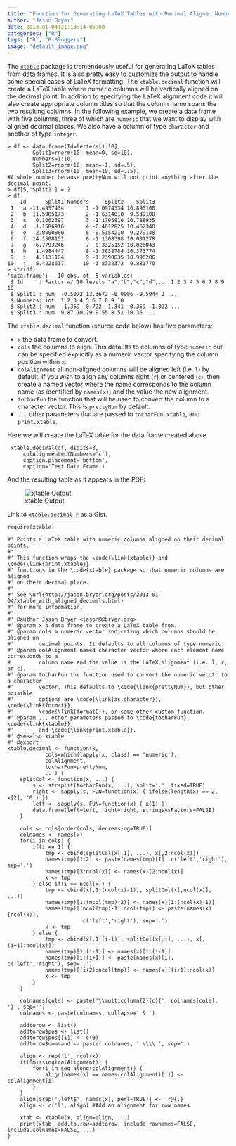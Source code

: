 ```yaml
---
title: "Function for Generating LaTeX Tables with Decimal Aligned Numbers"
author: "Jason Bryer"
date: 2013-01-04T21:13:14-05:00
categories: ["R"]
tags: ["R", "R-Bloggers"]
image: "default_image.png"
---
```


The [`xtable`](http://xtable.r-forge.r-project.org/) package is tremendously useful for generating LaTeX tables from data frames. It is also pretty easy to customize the output to handle some special cases of LaTeX formatting. The `xtable.decimal` function will create a LaTeX table where  numeric columns will be vertically aligned on the decimal point. In addition to specifying the LaTeX alignment code it will also create appropriate column titles so that the column name spans the two resulting columns. In the following example, we create a data frame with five columns, three of which are `numeric` that we want to display with aligned decimal places. We also have a column of type `character` and another of type `integer`.

	> df <- data.frame(Id=letters[1:10],
	 		Split1=rnorm(10, mean=0, sd=10),
	 		Numbers=1:10,
	 		Split2=rnorm(10, mean=-1, sd=.5),
	 		Split3=rnorm(10, mean=10, sd=.75))
	#A whole number because prettyNum will not print anything after the decimal point.
	> df[5,'Split1'] = 2
	> df
	    Id      Split1 Numbers     Split2    Split3
	 1   a -11.4957434       1 -1.0974334 10.895100
	 2   b  11.5985173       2 -1.6314018  9.539108
	 3   c   0.1062397       3 -1.1795816 10.788935
	 4   d   1.1586916       4 -0.4612825 10.462340
	 5   e   2.0000000       5 -0.5154210  9.279148
	 6   f  14.1508151       6 -1.1308398 10.001278
	 7   g  -6.7793246       7  0.3325152 10.026043
	 8   h   1.4984447       8 -1.3638784 10.373774
	 9   i   4.1131184       9 -1.2390835 10.996286
	10   j   5.4228637      10 -1.8332372  9.881770
	> str(df)
	'data.frame':	10 obs. of  5 variables:
	 $ Id     : Factor w/ 10 levels "a","b","c","d",..: 1 2 3 4 5 6 7 8 9 10
	 $ Split1 : num  -0.5072 13.3672 -0.0906 -9.5944 2 ...
	 $ Numbers: int  1 2 3 4 5 6 7 8 9 10
	 $ Split2 : num  -1.359 -0.722 -1.341 -0.359 -1.022 ...
	 $ Split3 : num  9.87 10.29 9.55 8.51 10.36 ...

The `xtable.decimal` function (source code below) has five parameters:

- `x` the data frame to convert.
- `cols` the columns to align. This defaults to columns of type `numeric` but can be specified explicitly as a numeric vector specifying the column position within `x`.
- `colAlignment` all non-aligned columns will be aligned left (i.e. `l`) by default. If you wish to align any columns right (`r`) or centered (`c`), then create a named vector where the name corresponds to the column name (as identified by `names(x)`) and the value the new alignment.
- `tocharFun` the function that will be used to convert the column to a character vector. This is `prettyNum` by default.
- `...` other parameters that are passed to `tocharFun`, `xtable`, and `print.xtable`.

Here we will create the LaTeX table for the data frame created above.

	 xtable.decimal(df, digits=3,
		 colAlignment=c(Numbers='c'),
		 caption.placement='bottom',
		 caption='Test Data Frame')

And the resulting table as it appears in the PDF:

![xtable Output](/images/xtable-decimal.png)

Link to [`xtable.decimal.r`](https://gist.github.com/4458674) as a Gist.

	require(xtable)

	#' Prints a LaTeX table with numeric columns aligned on their decimal points.
	#'
	#' This function wraps the \code{\link{xtable}} and \code{\link{print.xtable}}
	#' functions in the \code{xtable} package so that numeric columns are aligned
	#' on their decimal place.
	#'
	#' See \url{http://jason.bryer.org/posts/2013-01-04/xtable_with_aligned_decimals.html}
	#' for more information.
	#'
	#' @author Jason Bryer <jason@@bryer.org>
	#' @param x a data frame to create a LaTeX table from.
	#' @param cols a numeric vector indicating which columns should be aligned on
	#'        decimal points. It defaults to all columns of type numeric.
	#' @param colAlignment named character vector where each element name corresponds to a
	#         column name and the value is the LaTeX alignment (i.e. l, r, or c).
	#' @param tocharFun the function used to convert the numeric vecotr to a character
	#'        vector. This defaults to \code{\link{prettyNum}}, but other possible
	#'        options are \code{\link{as.character}}, \code{\link{format}},
	#'        \code{\link{formatC}}, or some other custom function.
	#' @param ... other parameters passed to \code{tocharFun}, \code{\link{xtable}},
	#'        and \code{\link{print.xtable}}.
	#' @seealso xtable
	#' @export
	xtable.decimal <- function(x,
				cols=which(lapply(x, class) == 'numeric'),
				colAlignment,
				tocharFun=prettyNum,
				...) {
		splitCol <- function(x, ...) {
			s <- strsplit(tocharFun(x, ...), split='.', fixed=TRUE)
			right <- sapply(s, FUN=function(x) { ifelse(length(x) == 2, x[2], '0') })
			left <- sapply(s, FUN=function(x) { x[1] })
			data.frame(left=left, right=right, stringsAsFactors=FALSE)
		}

		cols <- cols[order(cols, decreasing=TRUE)]
		colnames <- names(x)
		for(i in cols) {
			if(i == 1) {
				tmp <- cbind(splitCol(x[,1], ...), x[,2:ncol(x)])
				names(tmp)[1:2] <- paste(names(tmp)[1], c('left','right'), sep='.')
				names(tmp)[3:ncol(x)] <- names(x)[2:ncol(x)]
				x <- tmp
			} else if(i == ncol(x)) {
				tmp <- cbind(x[,1:(ncol(x)-1)], splitCol(x[,ncol(x)], ...))
				names(tmp)[1:(ncol(tmp)-2)] <- names(x)[1:(ncol(x)-1)]
				names(tmp)[(ncol(tmp)-1):ncol(tmp)] <- paste(names(x)[ncol(x)],
							c('left','right'), sep='.')
				x <- tmp
			} else {
				tmp <- cbind(x[,1:(i-1)], splitCol(x[,i], ...), x[,(i+1):ncol(x)])
				names(tmp)[1:(i-1)] <- names(x)[1:(i-1)]
				names(tmp)[i:(i+1)] <- paste(names(x)[i], c('left','right'), sep='.')
				names(tmp)[(i+2):ncol(tmp)] <- names(x)[(i+1):ncol(x)]
				x <- tmp
			}
		}

		colnames[cols] <- paste('\\multicolumn{2}{c}{', colnames[cols], '}', sep='')
		colnames <- paste(colnames, collapse=' & ')

		addtorow <- list()
		addtorow$pos <- list()
		addtorow$pos[[1]] <- c(0)
		addtorow$command <- paste( colnames, ' \\\\ ', sep='')

		align <- rep('l', ncol(x))
		if(!missing(colAlignment)) {
			for(i in seq_along(colAlignment)) {
				align[names(x) == names(colAlignment)[i]] <- colAlignment[i]
			}
		}
		align[grep('.left$', names(x), perl=TRUE)] <- 'r@{.}'
		align <- c('l', align) #Add an alignment for row names

		xtab <- xtable(x, align=align, ...)
		print(xtab, add.to.row=addtorow, include.rownames=FALSE, include.colnames=FALSE, ...)
	}
